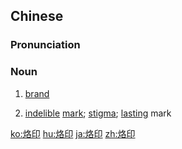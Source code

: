 ==Chinese==
{{zh-forms}}

===Pronunciation===
{{zh-pron
|m=làoyìn
|c=lok3 jan3
|cat=n
}}

===Noun===
{{zh-noun}}

# [[brand]] {{gloss|identifying mark burnt on livestock or implements}}
# {{lb|zh|figurative}} [[indelible]] [[mark]]; [[stigma]]; [[lasting]] mark

[[ko:烙印]]
[[hu:烙印]]
[[ja:烙印]]
[[zh:烙印]]